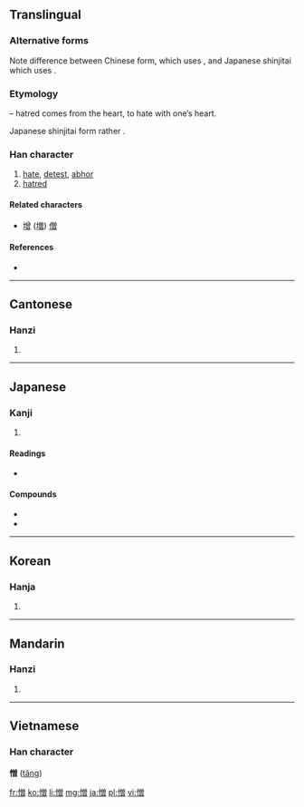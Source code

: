 ==Translingual==
{{ja-forms|憎|憎|憎}}

===Alternative forms===
Note difference between Chinese form, which uses {{Hani|曾}}, and Japanese shinjitai which uses {{Jpan|曽}}.

===Etymology===
{{Han compound|心|alt1=忄|t1=heart|曾|ls=psc|c1=s|c2=p}} – hatred comes from the heart, to hate with one’s heart.

Japanese shinjitai form rather {{Han compound|心|alt1=忄|曽}}.

===Han character===
{{Han char|rn=61|rad=心|as=12|sn=15|four=9806<sub>6</sub>|canj=心金田日 (PCWA)}}

# [[hate]], [[detest]], [[abhor]]
# [[hatred]]

====Related characters====
{{rfc-header|Related characters|lang=mul}}
* [[增]] ([[増]]) [[僧]]

====References====
* {{Han ref|kx=0402.080|dkj=11188|dj=0742.100|hdz=42356.080|uh=618E|ud=24974|bh=BCA8|bd=48296}}

----

==Cantonese==

===Hanzi===
{{yue-hanzi|jyut=|y=jang1}}

# {{defn|Cantonese|sort=心12}}

----

==Japanese==

===Kanji===
{{ja-kanji|grade=c|rs=心12}}

# {{defn|Japanese|sort=心12}}

====Readings====
* {{ja-readings|on=[[ぞう]] (zō)|kun=[[にくむ]] (nikumu), [[にくしみ]] (nikushimi), [[にくい]] (nikui),  [[にくらしい]] (nikurashii)}}

====Compounds====
* {{term|生憎||[[unfortunately]]|tr=あいにく, ainiku|lang=ja|sc=Jpan}}
* {{term|合憎||[[unfortunately]]|tr=あいにく, ainiku|lang=ja|sc=Jpan}}

----

==Korean==

===Hanja===
{{ko-hanja|hangeul=증|eumhun=|rv=jeung|mr=chŭng|y=cung}}

# {{defn|Korean|sort=心12}}

----

==Mandarin==

===Hanzi===
{{cmn-hanzi|pin=[[zēng]] ([[zeng1]])|wg=tseng<sup>1</sup>}}
#{{defn|Mandarin|sort=心12}}

----

==Vietnamese==
===Han character===
'''憎''' ([[tăng]])

[[fr:憎]]
[[ko:憎]]
[[li:憎]]
[[mg:憎]]
[[ja:憎]]
[[pl:憎]]
[[vi:憎]]